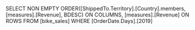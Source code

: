 SELECT NON EMPTY ORDER([ShippedTo.Territory].[Country].members,
			[measures].[Revenue],
				BDESC) ON COLUMNS,
		[measures].[Revenue] ON ROWS
FROM [bike_sales]
WHERE [OrderDate.Days].[2019]
